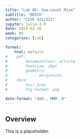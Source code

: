 ```yaml
---
title: "Lab 05: Sea-Level Rise"
subtitle: "BRICK"
author: "CEVE 421/521"
jupyter: julia-1.9
date: 2024-02-16
week: 06
categories: [Lab]

format: 
    html: default
#    pdf:
#        documentclass: article
#        fontsize: 10pt
#        geometry:
#            - margin=1in  
#    docx: 
#        toc: true
#        fig-format: png

date-format: "ddd., MMM. D"
---
```


## Overview

This is a placeholder.